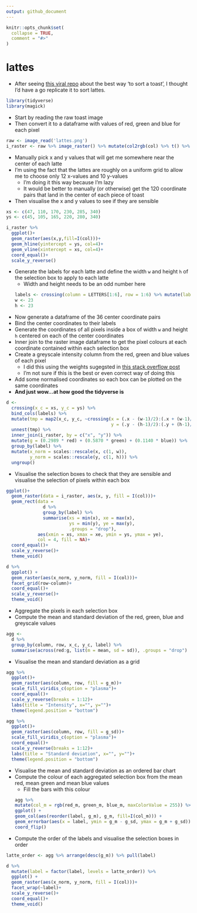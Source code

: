 ```yaml
---
output: github_document
---
```


<!-- README.md is generated from README.Rmd. Please edit that file -->

```r
knitr::opts_chunk$set(
  collapse = TRUE,
  comment = "#>"
)
```

# lattes

* After seeing [this viral repo](https://github.com/cj-holmes/toast) about the best way 'to sort a toast', I thought I'd have a go replicate it to sort lattes.
```r
library(tidyverse)
library(magick)
```

* Start by reading the raw toast image
* Then convert it to a dataframe with values of red, green and blue for each pixel
```r
raw <- image_read('lattes.png')
i_raster <- raw %>% image_raster() %>% mutate(col2rgb(col) %>% t() %>% as_tibble()) %>% as_tibble()
```


* Manually pick x and y values that will get me somewhere near the center of each latte
* I'm using the fact that the lattes are roughly on a uniform grid to allow me to choose only 12 x-values and 10 y-values
  * I'm doing it this way because I'm lazy
  * It would be better to manually (or otherwise) get the 120 coordinate pairs that land in the center of each piece of toast
* Then visualise the x and y values to see if they are sensible
```r
xs <- c(47, 110, 170, 230, 285, 340)
ys <- c(45, 105, 165, 220, 280, 340)

i_raster %>% 
  ggplot()+
  geom_raster(aes(x,y,fill=I(col)))+
  geom_hline(yintercept = ys, col=4)+
  geom_vline(xintercept = xs, col=4)+
  coord_equal()+
  scale_y_reverse()
```

* Generate the labels for each latte and define the width `w` and height `h` of the selection box to apply to each latte
  * Width and height needs to be an odd number here
```r
labels <- crossing(column = LETTERS[1:6], row = 1:6) %>% mutate(label = paste0(column, row))
w <- 23
h <- 23
```

* Now generate a dataframe of the 36 center coordinate pairs
* Bind the center coordinates to their labels
* Generate the coordinates of all pixels inside a box of width `w` and height `h` centered on each of the center coordinates
* Inner join to the raster image dataframe to get the pixel colours at each coordinate contained within each selection box
* Create a greyscale intensity column from the red, green and blue values of each pixel
  * I did this using the weights sugegsted in [this stack overflow post](https://stackoverflow.com/questions/687261/converting-rgb-to-grayscale-intensity)
  * I'm not sure if this is the best or even correct way of doing this
* Add some normalised coordinates so each box can be plotted on the same coordinates
* **And just wow...at how good the tidyverse is**
```r
d <-
  crossing(x_c = xs, y_c = ys) %>%
  bind_cols(labels) %>% 
  mutate(tmp = map2(x_c, y_c, ~crossing(x = (.x - (w-1)/2):(.x + (w-1)/2),
                                        y = (.y - (h-1)/2):(.y + (h-1)/2)))) %>% 
  unnest(tmp) %>% 
  inner_join(i_raster, by = c("x", "y")) %>% 
  mutate(g = (0.2989 * red) + (0.5870 * green) + (0.1140 * blue)) %>% 
  group_by(label) %>% 
  mutate(x_norm = scales::rescale(x, c(1, w)), 
         y_norm = scales::rescale(y, c(1, h))) %>% 
  ungroup()
```

* Visualise the selection boxes to check that they are sensible and visualise the selection of pixels within each box
```r
ggplot()+
  geom_raster(data = i_raster, aes(x, y, fill = I(col)))+
  geom_rect(data = 
              d %>% 
              group_by(label) %>% 
              summarise(xs = min(x), xe = max(x), 
                        ys = min(y), ye = max(y),
                        .groups = "drop"),
            aes(xmin = xs, xmax = xe, ymin = ys, ymax = ye),
            col = 4, fill = NA)+
  coord_equal()+
  scale_y_reverse()+
  theme_void()

d %>% 
  ggplot() + 
  geom_raster(aes(x_norm, y_norm, fill = I(col)))+
  facet_grid(row~column)+
  coord_equal()+
  scale_y_reverse()+
  theme_void()
```

* Aggregate the pixels in each selection box
* Compute the mean and standard deviation of the red, green, blue and greyscale values
```r
agg <- 
  d %>% 
  group_by(column, row, x_c, y_c, label) %>% 
  summarise(across(red:g, list(m = mean, sd = sd)), .groups = "drop")
```

* Visualise the mean and standard deviation as a grid
```r
agg %>% 
  ggplot()+
  geom_raster(aes(column, row, fill = g_m))+
  scale_fill_viridis_c(option = "plasma")+
  coord_equal()+
  scale_y_reverse(breaks = 1:12)+
  labs(title = "Intensity", x="", y="")+
  theme(legend.position = "bottom")

agg %>% 
  ggplot()+
  geom_raster(aes(column, row, fill = g_sd))+
  scale_fill_viridis_c(option = "plasma")+
  coord_equal()+
  scale_y_reverse(breaks = 1:12)+
  labs(title = "Standard deviation", x="", y="")+
  theme(legend.position = "bottom")
```

* Visualise the mean and standard deviation as an ordered bar chart
* Compute the colour of each aggregated selection box from the mean red, mean green and mean blue values
  * Fill the bars with this colour
```r
agg %>% 
  mutate(col_m = rgb(red_m, green_m, blue_m, maxColorValue = 255)) %>% 
  ggplot() + 
  geom_col(aes(reorder(label, g_m), g_m, fill=I(col_m))) + 
  geom_errorbar(aes(x = label, ymin = g_m - g_sd, ymax = g_m + g_sd))+
  coord_flip()
```

* Compute the order of the labels and visualise the selection boxes in order
```r
latte_order <- agg %>% arrange(desc(g_m)) %>% pull(label)

d %>% 
  mutate(label = factor(label, levels = latte_order)) %>% 
  ggplot() + 
  geom_raster(aes(x_norm, y_norm, fill = I(col)))+
  facet_wrap(~label)+
  scale_y_reverse()+
  coord_equal()+
  theme_void()
```
